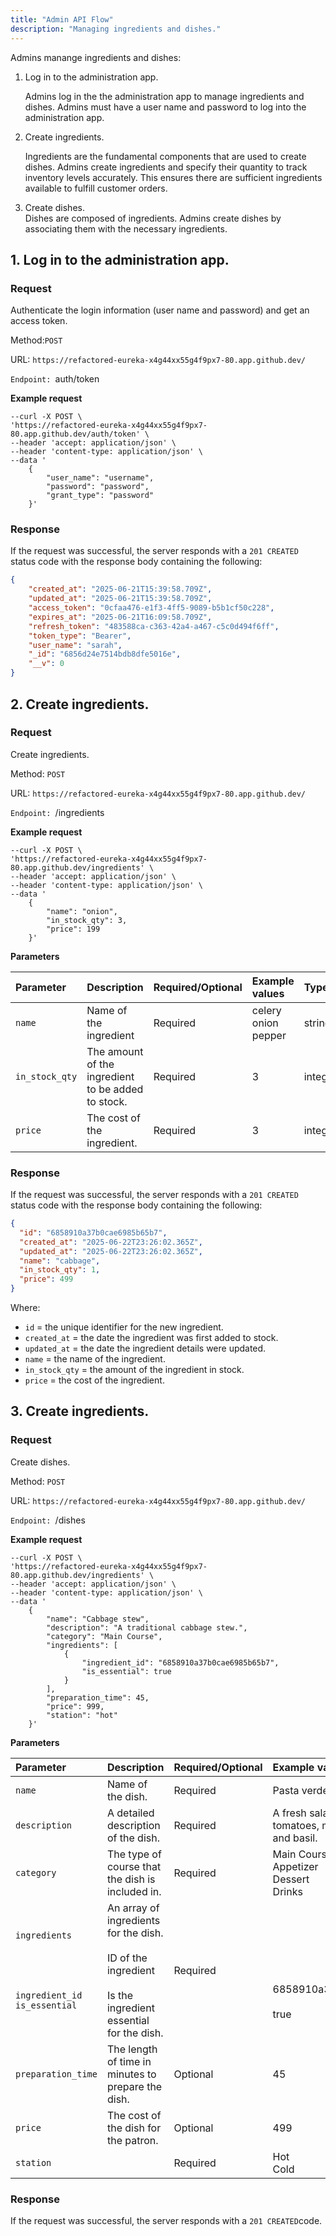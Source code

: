 ```yaml
---
title: "Admin API Flow"
description: "Managing ingredients and dishes."
---
```


Admins manange ingredients and dishes:

1. Log in to the administration app.

   Admins log in the the administration app to manage ingredients and dishes. Admins must have a user name and password to log into the administration app.
2. Create ingredients.

   Ingredients are the fundamental components that are used to create dishes. Admins create ingredients and specify their quantity to track inventory levels accurately. This ensures there are sufficient ingredients available to fulfill customer orders.
3. Create dishes.\
   Dishes are composed of ingredients. Admins create dishes by associating them with the necessary ingredients. 

## 1. Log in to the administration app.

### **Request**

Authenticate the login information (user name and password) and get an access token.

Method:`POST `

URL: `https://refactored-eureka-x4g44xx55g4f9px7-80.app.github.dev/`

`Endpoint: `auth/token

**Example request**

```curl curl
--curl -X POST \
'https://refactored-eureka-x4g44xx55g4f9px7-80.app.github.dev/auth/token' \
--header 'accept: application/json' \
--header 'content-type: application/json' \
--data '
	{
		"user_name": "username",
		"password": "password",
		"grant_type": "password"
	}'
```

### Response

If the request was successful, the server responds with a `201 CREATED` status code with the response body containing the following:

```json
{
    "created_at": "2025-06-21T15:39:58.709Z",
    "updated_at": "2025-06-21T15:39:58.709Z",
    "access_token": "0cfaa476-e1f3-4ff5-9089-b5b1cf50c228",
    "expires_at": "2025-06-21T16:09:58.709Z",
    "refresh_token": "483588ca-c363-42a4-a467-c5c0d494f6ff",
    "token_type": "Bearer",
    "user_name": "sarah",
    "_id": "6856d24e7514bdb8dfe5016e",
    "__v": 0
}
```

## 2. Create ingredients.

### **Request**

Create ingredients.

Method: `POST `

URL: `https://refactored-eureka-x4g44xx55g4f9px7-80.app.github.dev/`

`Endpoint: `/ingredients

**Example request**

```curl curl
--curl -X POST \
'https://refactored-eureka-x4g44xx55g4f9px7-80.app.github.dev/ingredients' \
--header 'accept: application/json' \
--header 'content-type: application/json' \
--data '
	{
		"name": "onion",
		"in_stock_qty": 3,
		"price": 199
	}'
```

**Parameters**

| Parameter      | Description                                        | Required/Optional | Example values                | Type    |
| :------------- | :------------------------------------------------- | :---------------- | :---------------------------- | :------ |
| `name`         | Name of the ingredient                             | Required          | celery<br />onion<br />pepper | string  |
| `in_stock_qty` | The amount of the ingredient to be added to stock. | Required          | 3                             | integer |
| `price`        | The cost of the ingredient.                        | Required          | 3                             | integer |

### Response

If the request was successful, the server responds with a `201 CREATED` status code with the response body containing the following:

```json
{
  "id": "6858910a37b0cae6985b65b7",
  "created_at": "2025-06-22T23:26:02.365Z",
  "updated_at": "2025-06-22T23:26:02.365Z",
  "name": "cabbage",
  "in_stock_qty": 1,
  "price": 499
}
```

Where:

- `id` = the unique identifier for the new ingredient.
- `created_at` = the date the ingredient was first added to stock.
- `updated_at` = the date the ingredient details were updated.
- `name`  = the name of the ingredient.
- `in_stock_qty` = the amount of the ingredient in stock.
- `price` = the cost of the ingredient.

## 3. Create ingredients.

### **Request**

Create dishes.

Method: `POST `

URL: `https://refactored-eureka-x4g44xx55g4f9px7-80.app.github.dev/`

`Endpoint: `/dishes

**Example request**

```curl curl
--curl -X POST \
'https://refactored-eureka-x4g44xx55g4f9px7-80.app.github.dev/ingredients' \
--header 'accept: application/json' \
--header 'content-type: application/json' \
--data '
	{
  		"name": "Cabbage stew",
  		"description": "A traditional cabbage stew.",
  		"category": "Main Course",
  		"ingredients": [
    		{
      			"ingredient_id": "6858910a37b0cae6985b65b7",
      			"is_essential": true
    		}
  		],
  		"preparation_time": 45,
  		"price": 999,
  		"station": "hot"
	}'
```

**Parameters**

| Parameter                                                                           | Description                                                                                                                | Required/Optional | Example values                                                         | Type                                                          |
| :---------------------------------------------------------------------------------- | :------------------------------------------------------------------------------------------------------------------------- | :---------------- | :--------------------------------------------------------------------- | :------------------------------------------------------------ |
| `name`                                                                              | Name of the dish.                                                                                                          | Required          | Pasta verde                                                            | string                                                        |
| `description`                                                                       | A detailed description of the dish.                                                                                        | Required          | A fresh salad featuring ripe tomatoes, mozzarella cheese, and basil.   | string                                                        |
| `category`                                                                          | The type of course that the dish is included in.                                                                           | Required          | Main Course<br />Appetizer<br />Dessert<br />Drinks                    | string                                                        |
| `ingredients`<br /><br /><br /><br /><br />`ingredient_id`        			`is_essential` | An array of ingredients for the dish.<br /><br />ID of the ingredient<br /><br />Is the ingredient essential for the dish. | Required          | <br /><br /><br /><br /><br />6858910a37b0cae6985b65b7<br /><br />true | Array<br /><br /><br /><br /><br />integer<br /><br />boolean |
| `preparation_time`                                                                  | The length of time in minutes to prepare the dish.                                                                         | Optional          | 45                                                                     | integer                                                       |
| `price`                                                                             | The cost of the dish for the patron.                                                                                       | Optional          | 499                                                                    | integer                                                       |
| `station`                                                                           |                                                                                                                            | Required          | Hot<br />Cold                                                          | string                                                        |

### Response

If the request was successful, the server responds with a `201 CREATED`code.